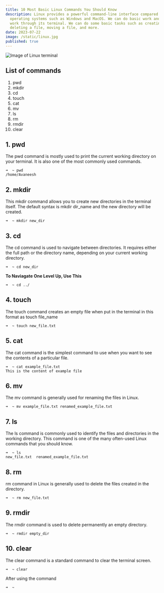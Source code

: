 ```yaml
---
title: 10 Most Basic Linux Commands You Should Know
description: Linux provides a powerful command-line interface compared to other
  operating systems such as Windows and MacOS. We can do basic work and advanced
  work through its terminal. We can do some basic tasks such as creating a file,
  deleting a file, moving a file, and more.
date: 2023-07-22
image: /static/linux.jpg
published: true
---
```


<Image
  src="/static/linux.jpg"
  alt="Image of Linux terminal"
  className="h-auto w-full rounded-md"
  width={640}
  height={360}
/>

## List of commands

1. pwd
1. mkdir
1. cd
1. touch
1. cat
1. mv
1. ls
1. rm
1. rmdir
1. clear

## 1. pwd

The pwd command is mostly used to print the current working directory on your terminal. It is also one of the most commonly used commands.

```
➜  ~ pwd
/home/Avaneesh
```

## 2. mkdir

This mkdir command allows you to create new directories in the terminal itself. The default syntax is mkdir dir_name and the new directory will be created.

```
➜  ~ mkdir new_dir
```

## 3. cd

The cd command is used to navigate between directories. It requires either the full path or the directory name, depending on your current working directory.

```
➜  ~ cd new_dir
```

**To Naviagate One Level Up, Use This**

```
➜  ~ cd ../
```

## 4. touch

The touch command creates an empty file when put in the terminal in this format as touch file_name

```
➜  ~ touch new_file.txt
```

## 5. cat

The cat command is the simplest command to use when you want to see the contents of a particular file.

```
➜  ~ cat example_file.txt
This is the content of example file
```

## 6. mv

The mv command is generally used for renaming the files in Linux.

```
➜  ~ mv example_file.txt renamed_example_file.txt
```

## 7. ls

The ls command is commonly used to identify the files and directories in the working directory. This command is one of the many often-used Linux commands that you should know.

```
➜  ~ ls
new_file.txt  renamed_example_file.txt
```

## 8. rm

rm command in Linux is generally used to delete the files created in the directory.

```
➜  ~ rm new_file.txt
```

## 9. rmdir

The rmdir command is used to delete permanently an empty directory.

```
➜  ~ rmdir empty_dir
```

## 10. clear

The clear command is a standard command to clear the terminal screen.

```
➜  ~ clear
```

After using the command

```
➜  ~
```
